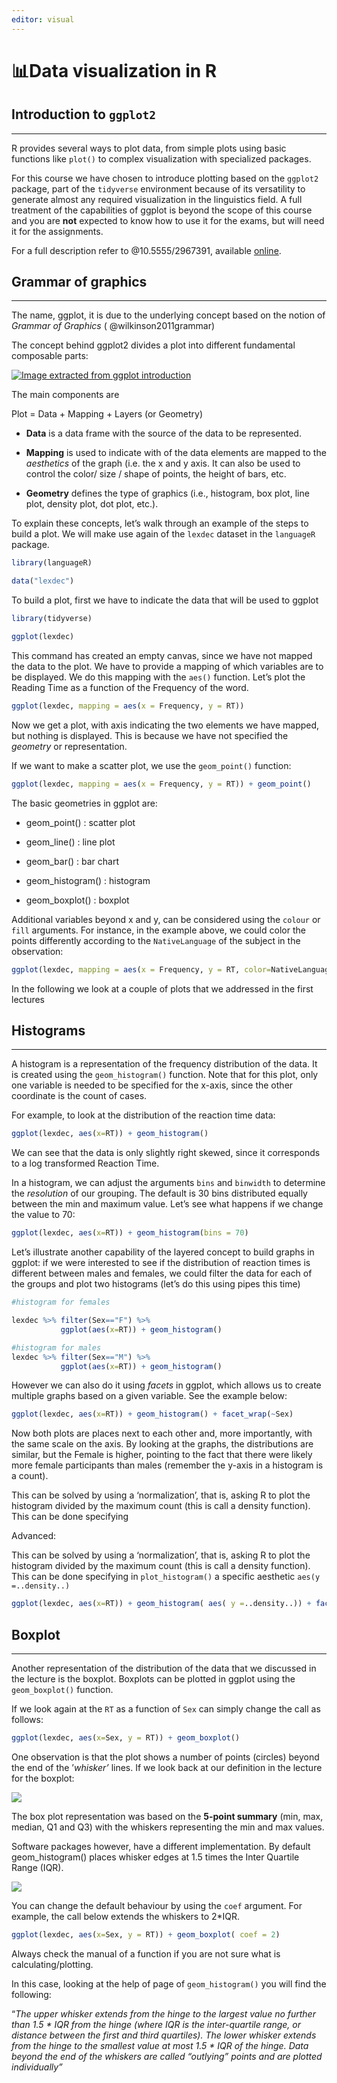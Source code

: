 ```yaml
---
editor: visual
---
```


# 📊Data visualization in R {#sec-ggplot .unnumbered}

## Introduction to `ggplot2`

------------------------------------------------------------------------

R provides several ways to plot data, from simple plots using basic functions like `plot()` to complex visualization with specialized packages.

For this course we have chosen to introduce plotting based on the `ggplot2` package, part of the `tidyverse` environment because of its versatility to generate almost any required visualization in the linguistics field. A full treatment of the capabilities of ggplot is beyond the scope of this course and you are **not** expected to know how to use it for the exams, but will need it for the assignments.

For a full description refer to @10.5555/2967391, available [online](https://ggplot2-book.org).

## Grammar of graphics

------------------------------------------------------------------------

The name, ggplot, it is due to the underlying concept based on the notion of *Grammar of Graphics* ( @wilkinson2011grammar)

The concept behind ggplot2 divides a plot into different fundamental composable parts:

[![Image extracted from ggplot introduction](images/clipboard-2157620022.png)](https://ggplot2.tidyverse.org/articles/ggplot2.html)

The main components are

Plot = Data + Mapping + Layers (or Geometry)

-   **Data** is a data frame with the source of the data to be represented.

-   **Mapping** is used to indicate with of the data elements are mapped to the *aesthetics* of the graph (i.e. the x and y axis. It can also be used to control the color/ size / shape of points, the height of bars, etc.

-   **Geometry** defines the type of graphics (i.e., histogram, box plot, line plot, density plot, dot plot, etc.).

To explain these concepts, let's walk through an example of the steps to build a plot. We will make use again of the `lexdec` dataset in the `languageR` package.

```r
library(languageR)

data("lexdec")
```

To build a plot, first we have to indicate the data that will be used to ggplot

```r
library(tidyverse)

ggplot(lexdec)
```

This command has created an empty canvas, since we have not mapped the data to the plot. We have to provide a mapping of which variables are to be displayed. We do this mapping with the `aes()` function. Let's plot the Reading Time as a function of the Frequency of the word.

```r
ggplot(lexdec, mapping = aes(x = Frequency, y = RT))
```

Now we get a plot, with axis indicating the two elements we have mapped, but nothing is displayed. This is because we have not specified the *geometry* or representation.

If we want to make a scatter plot, we use the `geom_point()` function:

```r
ggplot(lexdec, mapping = aes(x = Frequency, y = RT)) + geom_point()
```

The basic geometries in ggplot are:

-   geom_point() : scatter plot

-   geom_line() : line plot

-   geom_bar() : bar chart

-   geom_histogram() : histogram

-   geom_boxplot() : boxplot

Additional variables beyond x and y, can be considered using the `colour` or `fill` arguments. For instance, in the example above, we could color the points differently according to the `NativeLanguage` of the subject in the observation:

```r
ggplot(lexdec, mapping = aes(x = Frequency, y = RT, color=NativeLanguage)) + geom_point()
```

In the following we look at a couple of plots that we addressed in the first lectures

## Histograms

------------------------------------------------------------------------

A histogram is a representation of the frequency distribution of the data. It is created using the `geom_histogram()` function. Note that for this plot, only one variable is needed to be specified for the x-axis, since the other coordinate is the count of cases.

For example, to look at the distribution of the reaction time data:

```r
ggplot(lexdec, aes(x=RT)) + geom_histogram()
```

We can see that the data is only slightly right skewed, since it corresponds to a log transformed Reaction Time.

In a histogram, we can adjust the arguments `bins` and `binwidth` to determine the *resolution* of our grouping. The default is 30 bins distributed equally between the min and maximum value. Let's see what happens if we change the value to 70:

```r
ggplot(lexdec, aes(x=RT)) + geom_histogram(bins = 70)
```

Let's illustrate another capability of the layered concept to build graphs in ggplot: if we were interested to see if the distribution of reaction times is different between males and females, we could filter the data for each of the groups and plot two histograms (let's do this using pipes this time)

```r
#histogram for females

lexdec %>% filter(Sex=="F") %>% 
           ggplot(aes(x=RT)) + geom_histogram()
```

```r
#histogram for males
lexdec %>% filter(Sex=="M") %>% 
           ggplot(aes(x=RT)) + geom_histogram()
```

However we can also do it using *facets* in ggplot, which allows us to create multiple graphs based on a given variable. See the example below:

```r
ggplot(lexdec, aes(x=RT)) + geom_histogram() + facet_wrap(~Sex)
```

Now both plots are places next to each other and, more importantly, with the same scale on the axis. By looking at the graphs, the distributions are similar, but the Female is higher, pointing to the fact that there were likely more female participants than males (remember the y-axis in a histogram is a count).

This can be solved by using a 'normalization', that is, asking R to plot the histogram divided by the maximum count (this is call a density function). This can be done specifying

::: callout-note
Advanced:

This can be solved by using a 'normalization', that is, asking R to plot the histogram divided by the maximum count (this is call a density function). This can be done specifying in `plot_histogram()` a specific aesthetic `aes(y =..density..)`

```r
ggplot(lexdec, aes(x=RT)) + geom_histogram( aes( y =..density..)) + facet_wrap(~Sex)
```
:::

## Boxplot

------------------------------------------------------------------------

Another representation of the distribution of the data that we discussed in the lecture is the boxplot. Boxplots can be plotted in ggplot using the `geom_boxplot()` function.

If we look again at the `RT` as a function of `Sex` can simply change the call as follows:

```r
ggplot(lexdec, aes(x=Sex, y = RT)) + geom_boxplot() 
```

One observation is that the plot shows a number of points (circles) beyond the end of the '*whisker'* lines. If we look back at our definition in the lecture for the boxplot:

![](images/clipboard-2223091613.png)

The box plot representation was based on the **5-point summary** (min, max, median, Q1 and Q3) with the whiskers representing the min and max values.

Software packages however, have a different implementation. By default geom_histogram() places whisker edges at 1.5 times the Inter Quartile Range (IQR).

![](images/clipboard-3763080153.png)

You can change the default behaviour by using the `coef` argument. For example, the call below extends the whiskers to 2\*IQR.

```r
ggplot(lexdec, aes(x=Sex, y = RT)) + geom_boxplot( coef = 2) 
```

::: callout-important
Always check the manual of a function if you are not sure what is calculating/plotting.

In this case, looking at the help of page of `geom_histogram()` you will find the following:

"*The upper whisker extends from the hinge to the largest value no further than 1.5 \* IQR from the hinge (where IQR is the inter-quartile range, or distance between the first and third quartiles). The lower whisker extends from the hinge to the smallest value at most 1.5 \* IQR of the hinge. Data beyond the end of the whiskers are called "outlying" points and are plotted individually"*
:::
